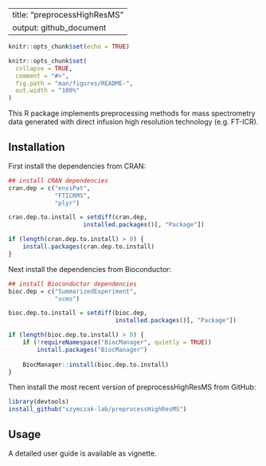
---
title: "preprocessHighResMS"
output: github_document
---

```r
knitr::opts_chunk$set(echo = TRUE)
```

```r
knitr::opts_chunk$set(
  collapse = TRUE,
  comment = "#>",
  fig.path = "man/figures/README-",
  out.width = "100%"
)
```

This R package implements preprocessing methods for mass spectrometry data 
generated with direct infusion high resolution technology (e.g. FT-ICR). 

## Installation

<!-- install.packages(c("ranger", "Boruta", "Umpire", "geoR", "MASS")) -->

First install the dependencies from CRAN:

```r
## install CRAN dependencies
cran.dep = c("enviPat",
             "FTICRMS",
             "plyr")

cran.dep.to.install = setdiff(cran.dep,
                     installed.packages()[, "Package"])

if (length(cran.dep.to.install) > 0) {
    install.packages(cran.dep.to.install)
}
```

Next install the dependencies from Bioconductor:

```r
## install Bioconductor dependencies
bioc.dep = c("SummarizedExperiment",
             "xcms")

bioc.dep.to.install = setdiff(bioc.dep,
                              installed.packages()[, "Package"])

if (length(bioc.dep.to.install) > 0) {
    if (!requireNamespace("BiocManager", quietly = TRUE))
        install.packages("BiocManager")
    
    BiocManager::install(bioc.dep.to.install)
}

```

Then install the most recent version of preprocessHighResMS from GitHub:

```r
library(devtools)
install_github("szymczak-lab/preprocessHighResMS")
```

## Usage

A detailed user guide is available as vignette.

